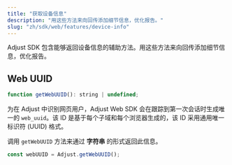 ```yaml
---
title: "获取设备信息"
description: "用这些方法来向回传添加细节信息，优化报告。"
slug: "zh/sdk/web/features/device-info"
---
```


Adjust SDK 包含能够返回设备信息的辅助方法。用这些方法来向回传添加细节信息，优化报告。

## Web UUID

```js
function getWebUUID(): string | undefined;
```

为在 Adjust 中识别网页用户，Adjust Web SDK 会在跟踪到第一次会话时生成唯一的 `web_uuid`。该 ID 是基于每个子域和每个浏览器生成的，该 ID 采用通用唯一标识符 \(UUID\) 格式。

调用 `getWebUUID` 方法来通过 **字符串** 的形式返回此信息。

```js
const webUUID = Adjust.getWebUUID();
```
